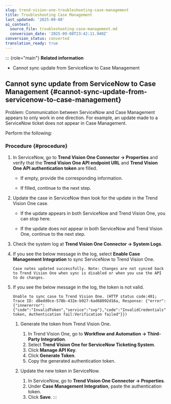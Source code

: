 ```yaml
---
slug: trend-vision-one-troubleshooting-case-management
title: Troubleshooting Case Management
last_updated: '2025-09-08'
ai_context:
  source_file: troubleshooting-case-management.md
  conversion_date: '2025-09-08T23:42:11.940Z'
conversion_status: converted
translation_ready: true
---
```


::: {role="main"}
**Related information**

- Cannot sync update from ServiceNow to Case Management

## Cannot sync update from ServiceNow to Case Management {#cannot-sync-update-from-servicenow-to-case-management}

Problem: Communication between ServiceNow and Case Management appears to only work in one direction. For example, an update made to a ServiceNow ticket does not appear in Case Management.

Perform the following:

### Procedure {#procedure}

1.  In ServiceNow, go to **Trend Vision One Connector → Properties** and verify that the **Trend Vision One API endpoint URL** and **Trend Vision One API authentication token** are filled.

    - If empty, provide the corresponding information.

    - If filled, continue to the next step.

2.  Update the case in ServiceNow then look for the update in the Trend Vision One case.

    - If the update appears in both ServiceNow and Trend Vision One, you can stop here.

    - If the update does not appear in both ServiceNow and Trend Vision One, continue to the next step.

3.  Check the system log at **Trend Vision One Connector → System Logs**.

4.  If you see the below message in the log, select **Enable Case Management Integration** to sync ServiceNow to Trend Vision One.

    ``` codeblock
    Case notes updated successfully. Note: Changes are not synced back to Trend Vision One when sync is disabled or when you use the API to do changes.
    ```

5.  If you see the below message in the log, the token is not valid.

    ``` codeblock
    Unable to sync case to Trend Vision One. (HTTP status code:401; Trace ID: d8edd0ce-578b-432e-b927-6ad68092d16a, Response: {"error":{"innererror":{"code":"InvalidToken","service":"svp"},"code":"InvalidCredentials","message":"Invalid token, Authentication fail:Verification failed"}})
    ```

    1.  Generate the token from Trend Vision One.

        1.  In Trend Vision One, go to **Workflow and Automation → Third-Party Integration**.
        2.  Select **Trend Vision One for ServiceNow Ticketing System**.
        3.  Click **Manage API Key**.
        4.  Click **Generate Token**.
        5.  Copy the generated authentication token.

    2.  Update the new token in ServiceNow.

        1.  In ServiceNow, go to **Trend Vision One Connector → Properties**.
        2.  Under **Case Management Integration**, paste the authentication token.
        3.  Click **Save**.
:::

